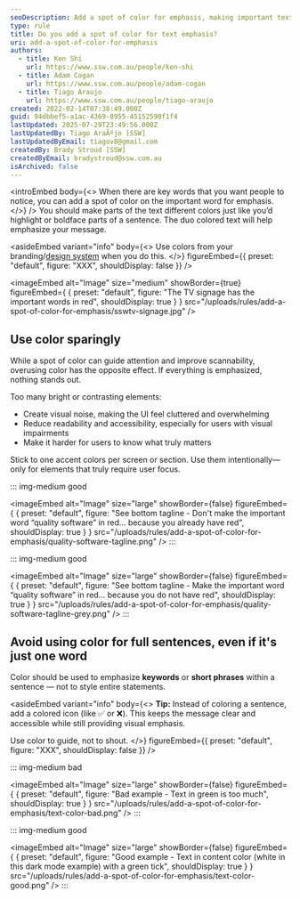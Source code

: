 ```yaml
---
seoDescription: Add a spot of color for emphasis, making important text stand out and drawing attention to your message.
type: rule
title: Do you add a spot of color for text emphasis?
uri: add-a-spot-of-color-for-emphasis
authors:
  - title: Ken Shi
    url: https://www.ssw.com.au/people/ken-shi
  - title: Adam Cogan
    url: https://www.ssw.com.au/people/adam-cogan
  - title: Tiago Araujo
    url: https://www.ssw.com.au/people/tiago-araujo
created: 2022-02-14T07:38:49.000Z
guid: 94dbbef5-a1ac-4369-8955-45152590f1f4
lastUpdated: 2025-07-29T23:49:56.000Z
lastUpdatedBy: Tiago AraÃºjo [SSW]
lastUpdatedByEmail: tiagov8@gmail.com
createdBy: Brady Stroud [SSW]
createdByEmail: bradystroud@ssw.com.au
isArchived: false
---
```


<introEmbed
  body={<>
When there are key words that you want people to notice, you can add a spot of color on the important word for emphasis.
  </>}
/>
You should make parts of the text different colors just like you’d highlight or boldface parts of a sentence. The duo colored text will help emphasize your message.

<asideEmbed
  variant="info"
  body={<>
    Use colors from your branding/[design system](/design-system) when you do this.
  </>}
  figureEmbed={{
    preset: "default",
    figure: "XXX",
    shouldDisplay: false
  }}
/>

<imageEmbed
  alt="Image"
  size="medium"
  showBorder={true}
  figureEmbed={ {
    preset: "default",
    figure: "The TV signage has the important words in red",
    shouldDisplay: true
  } }
  src="/uploads/rules/add-a-spot-of-color-for-emphasis/sswtv-signage.jpg"
/>

## Use color sparingly

While a spot of color can guide attention and improve scannability, overusing color has the opposite effect. If everything is emphasized, nothing stands out.

Too many bright or contrasting elements:

* Create visual noise, making the UI feel cluttered and overwhelming
* Reduce readability and accessibility, especially for users with visual impairments
* Make it harder for users to know what truly matters

Stick to one accent colors per screen or section. Use them intentionally—only for elements that truly require user focus.

::: img-medium good

<imageEmbed
  alt="Image"
  size="large"
  showBorder={false}
  figureEmbed={ {
    preset: "default",
    figure: "See bottom tagline - Don't make the important word “quality software” in red... because you already have red",
    shouldDisplay: true
  } }
  src="/uploads/rules/add-a-spot-of-color-for-emphasis/quality-software-tagline.png"
/>
:::

::: img-medium good

<imageEmbed
  alt="Image"
  size="large"
  showBorder={false}
  figureEmbed={ {
    preset: "default",
    figure: "See bottom tagline - Make the important word “quality software” in red... because you do not have red",
    shouldDisplay: true
  } }
  src="/uploads/rules/add-a-spot-of-color-for-emphasis/quality-software-tagline-grey.png"
/>
:::

## Avoid using color for full sentences, even if it's just one word

Color should be used to emphasize **keywords** or **short phrases** within a sentence — not to style entire statements.

<asideEmbed
  variant="info"
  body={<>
    **Tip:** Instead of coloring a sentence, add a colored icon (like ✅ or ❌). This keeps the message clear and accessible while still providing visual emphasis.

Use color to guide, not to shout.
  </>}
  figureEmbed={{
    preset: "default",
    figure: "XXX",
    shouldDisplay: false
  }}
/>

::: img-medium bad

<imageEmbed
  alt="Image"
  size="large"
  showBorder={false}
  figureEmbed={ {
    preset: "default",
    figure: "Bad example - Text in green is too much",
    shouldDisplay: true
  } }
  src="/uploads/rules/add-a-spot-of-color-for-emphasis/text-color-bad.png"
/>
:::

::: img-medium good

<imageEmbed
  alt="Image"
  size="large"
  showBorder={false}
  figureEmbed={ {
    preset: "default",
    figure: "Good example - Text in content color (white in this dark mode example) with a green tick",
    shouldDisplay: true
  } }
  src="/uploads/rules/add-a-spot-of-color-for-emphasis/text-color-good.png"
/>
:::
